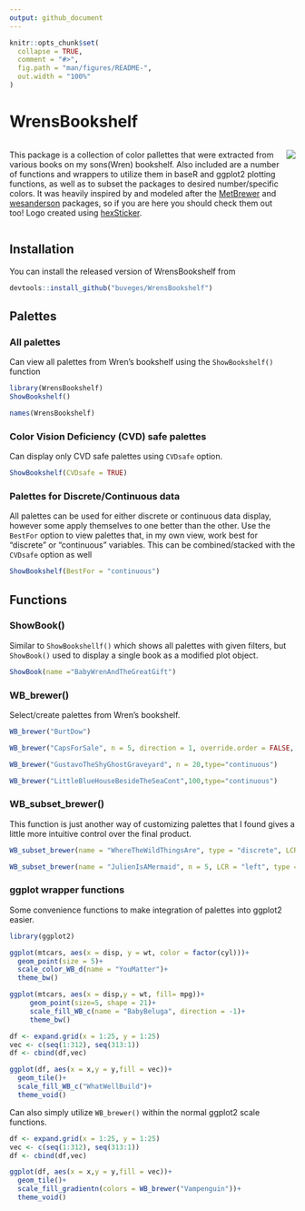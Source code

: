 ```yaml
---
output: github_document
---
```


<!-- README.md is generated from README.Rmd. Please edit that file -->

```r
knitr::opts_chunk$set(
  collapse = TRUE,
  comment = "#>",
  fig.path = "man/figures/README-",
  out.width = "100%"
)
```

# WrensBookshelf

<!-- badges: start -->
:::: {style="display: flex;"}


::: {}

This package is a collection of color pallettes that were extracted from various books on my sons(Wren) bookshelf. Also included are a number of functions and wrappers to utilize them in baseR and ggplot2 plotting functions, as well as to subset the packages to desired number/specific colors. It was heavily inspired by and modeled after the [MetBrewer](https://github.com/BlakeRMills/MetBrewer) and [wesanderson](https://github.com/karthik/wesanderson) packages, so if you are here you should check them out too! Logo created using [hexSticker](https://github.com/GuangchuangYu/hexSticker).

:::

::: {}

![](images/WrenHex.png){}
:::

::::

<!-- badges: end -->


## Installation

You can install the released version of WrensBookshelf from 

``` r
devtools::install_github("buveges/WrensBookshelf")
```

## Palettes

### All palettes

Can view all palettes from Wren's bookshelf using the  `ShowBookshelf()` function

```r
library(WrensBookshelf)
ShowBookshelf()

names(WrensBookshelf)
```

### Color Vision Deficiency (CVD) safe palettes

Can display only CVD safe palettes using `CVDsafe` option.

```r
ShowBookshelf(CVDsafe = TRUE)
```

### Palettes for Discrete/Continuous data

All palettes can be used for either discrete or continuous data display, however some apply themselves to one better than the other. Use the `BestFor` option  to view palettes that, in my own view, work best for "discrete" or "continuous" variables. This can be combined/stacked with the `CVDsafe` option as well

```r
ShowBookshelf(BestFor = "continuous")

```


## Functions

### ShowBook()

Similar to `ShowBookshellf()` which shows all palettes with given filters, but `ShowBook()` used to display a single book as a modified plot object.

```r
ShowBook(name ="BabyWrenAndTheGreatGift")

```

### WB_brewer()

Select/create palettes from Wren's bookshelf.

```r

WB_brewer("BurtDow")

WB_brewer("CapsForSale", n = 5, direction = 1, override.order = FALSE, type="discrete")

WB_brewer("GustavoTheShyGhostGraveyard", n = 20,type="continuous")

WB_brewer("LittleBlueHouseBesideTheSeaCont",100,type="continuous")

```
### WB_subset_brewer()

This function is just another way of customizing palettes that I found gives a little more intuitive control over the final product.

```r

WB_subset_brewer(name = "WhereTheWildThingsAre", type = "discrete", LCR = c(1,4,5,6))

WB_subset_brewer(name = "JulienIsAMermaid", n = 5, LCR = "left", type = "continuous", n2 = 200)

```

### ggplot wrapper functions

Some convenience functions to make integration of palettes into ggplot2 easier. 

``` r

library(ggplot2)

ggplot(mtcars, aes(x = disp, y = wt, color = factor(cyl)))+
  geom_point(size = 5)+
  scale_color_WB_d(name = "YouMatter")+
  theme_bw()

ggplot(mtcars, aes(x = disp,y = wt, fill= mpg))+
     geom_point(size=5, shape = 21)+
     scale_fill_WB_c(name = "BabyBeluga", direction = -1)+
     theme_bw()

df <- expand.grid(x = 1:25, y = 1:25)
vec <- c(seq(1:312), seq(313:1))
df <- cbind(df,vec)

ggplot(df, aes(x = x,y = y,fill = vec))+
  geom_tile()+
  scale_fill_WB_c("WhatWellBuild")+
  theme_void()

```

Can also simply utilize `WB_brewer()` within the normal ggplot2 scale functions.

``` r

df <- expand.grid(x = 1:25, y = 1:25)
vec <- c(seq(1:312), seq(313:1))
df <- cbind(df,vec)

ggplot(df, aes(x = x,y = y,fill = vec))+
  geom_tile()+
  scale_fill_gradientn(colors = WB_brewer("Vampenguin"))+
  theme_void()

```



